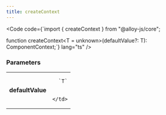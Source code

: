 ```yaml
---
title: createContext
---
```







<Code code={`import { createContext } from "@alloy-js/core";

function createContext<T = unknown>(defaultValue?: T): ComponentContext<T>;`} lang="ts" />

### Parameters

<table>
  <tr>
    <td style="text-align: right;font-weight: bold;">defaultValue</td>
    <td>
    
      `T`
      
      
    </td>
  </tr>
</table>

